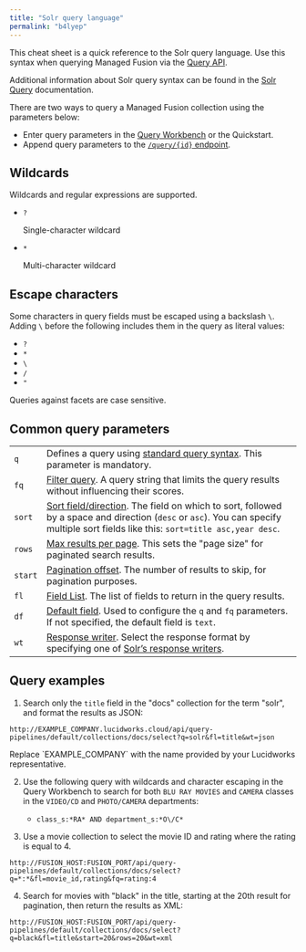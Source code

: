 ```yaml
---
title: "Solr query language"
permalink: "b4lyep"
---
```


This cheat sheet is a quick reference to the Solr query language. Use this syntax when querying Managed Fusion via the [Query API](/managed-fusion/5.9/eqky5t/query-api#queryid).

Additional information about Solr query syntax can be found in the [Solr Query](https://solr.apache.org/guide/8_7/the-standard-query-parser.html#specifying-terms-for-the-standard-query-parser) documentation.

There are two ways to query a Managed Fusion collection using the parameters below:

* Enter query parameters in the [Query Workbench](/managed-fusion/5.9/ukxc4p/query-workbench) or the Quickstart.
* Append query parameters to the [`/query/{id}` endpoint](/managed-fusion/5.9/eqky5t/query-api#queryid).

## Wildcards

Wildcards and regular expressions are supported.

* `?`

  Single-character wildcard
* `*`

  Multi-character wildcard

## Escape characters

Some characters in query fields must be escaped using a backslash `\`. Adding `\` before the following includes them in the query as literal values:

* `?`
* `*`
* `\`
* `/`
* `"`

<Note>
Queries against facets are case sensitive.
</Note>

## Common query parameters

|  |  |
| --- | --- |
| `q` | Defines a query using [standard query syntax](https://solr.apache.org/guide/8_8/the-standard-query-parser.html#standard-query-parser-parameters). This parameter is mandatory. |
| `fq` | [Filter query](https://solr.apache.org/guide/8_8/common-query-parameters.html#fq-filter-query-parameter). A query string that limits the query results without influencing their scores. |
| `sort` | [Sort field/direction](https://solr.apache.org/guide/8_8/common-query-parameters.html#sort-parameter). The field on which to sort, followed by a space and direction (`desc` or `asc`). You can specify multiple sort fields like this: `sort=title asc,year desc`. |
| `rows` | [Max results per page](https://solr.apache.org/guide/8_8/common-query-parameters.html#rows-parameter). This sets the "page size" for paginated search results. |
| `start` | [Pagination offset](https://solr.apache.org/guide/8_8/common-query-parameters.html#start-parameter). The number of results to skip, for pagination purposes. |
| `fl` | [Field List](https://solr.apache.org/guide/8_8/common-query-parameters.html#fl-field-list-parameter). The list of fields to return in the query results. |
| `df` | [Default field](https://solr.apache.org/guide/8_8/the-standard-query-parser.html#standard-query-parser-parameters). Used to configure the `q` and `fq` parameters. If not specified, the default field is `text`. |
| `wt` | [Response writer](https://solr.apache.org/guide/8_8/common-query-parameters.html#wt-parameter). Select the response format by specifying one of [Solr’s response writers](https://solr.apache.org/guide/8_8/response-writers.html). |

## Query examples

1. Search only the `title` field in the "docs" collection for the term "solr", and format the results as JSON:

```
http://EXAMPLE_COMPANY.lucidworks.cloud/api/query-pipelines/default/collections/docs/select?q=solr&fl=title&wt=json
```

<Note>
Replace `EXAMPLE_COMPANY` with the name provided by your Lucidworks representative.
</Note>

2. Use the following query with wildcards and character escaping in the Query Workbench to search for both `BLU RAY MOVIES` and `CAMERA` classes in the `VIDEO/CD` and `PHOTO/CAMERA` departments:

   * `class_s:*RA* AND department_s:*O\/C*`

3. Use a movie collection to select the movie ID and rating where the rating is equal to 4.

```
http://FUSION_HOST:FUSION_PORT/api/query-pipelines/default/collections/docs/select?q=*:*&fl=movie_id,rating&fq=rating:4
```

4. Search for movies with "black" in the title, starting at the 20th result for pagination, then return the results as XML:

```
http://FUSION_HOST:FUSION_PORT/api/query-pipelines/default/collections/docs/select?q=black&fl=title&start=20&rows=20&wt=xml
```